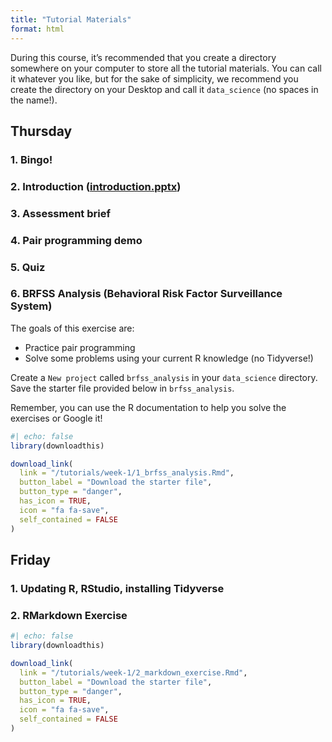 ```yaml
---
title: "Tutorial Materials"
format: html
---
```


During this course, it's recommended that you create a directory somewhere on your computer to store all the tutorial materials. You can call it whatever you like, but for the sake of simplicity, we recommend you create the directory on your Desktop and call it `data_science` (no spaces in the name!).

## Thursday

### 1. Bingo!

### 2. Introduction ([introduction.pptx](/tutorials/week-1/introduction.pptx))

### 3. Assessment brief

### 4. Pair programming demo

### 5. Quiz

### 6. BRFSS Analysis (Behavioral Risk Factor Surveillance System)

The goals of this exercise are:

-   Practice pair programming
-   Solve some problems using your current R knowledge (no Tidyverse!)

Create a `New project` called `brfss_analysis` in your `data_science` directory. Save the starter file provided below in `brfss_analysis`.

Remember, you can use the R documentation to help you solve the exercises or Google it!

```r
#| echo: false
library(downloadthis)

download_link(
  link = "/tutorials/week-1/1_brfss_analysis.Rmd",
  button_label = "Download the starter file",
  button_type = "danger",
  has_icon = TRUE,
  icon = "fa fa-save",
  self_contained = FALSE
)
```

## Friday

### 1. Updating R, RStudio, installing Tidyverse

### 2. RMarkdown Exercise

```r
#| echo: false
library(downloadthis)

download_link(
  link = "/tutorials/week-1/2_markdown_exercise.Rmd",
  button_label = "Download the starter file",
  button_type = "danger",
  has_icon = TRUE,
  icon = "fa fa-save",
  self_contained = FALSE
)
```
